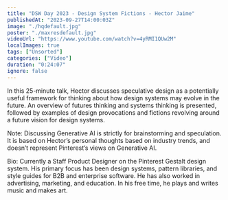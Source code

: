 ```yaml
---
title: "DSW Day 2023 - Design System Fictions - Hector Jaime"
publishedAt: "2023-09-27T14:00:03Z"
image: "./hqdefault.jpg"
poster: "./maxresdefault.jpg"
videoUrl: "https://www.youtube.com/watch?v=4yRMI1QUw2M"
localImages: true
tags: ["Unsorted"]
categories: ["Video"]
duration: "0:24:07"
ignore: false
---
```


In this 25-minute talk, Hector discusses speculative design as a potentially useful framework for thinking about how design systems may evolve in the future. An overview of futures thinking and systems thinking is presented, followed by examples of design provocations and fictions revolving around a future vision for design systems.

Note: Discussing Generative AI is strictly for brainstorming and speculation. It is based on Hector’s personal thoughts based on industry trends, and doesn’t represent Pinterest’s views on Generative AI.

Bio:
Currently a Staff Product Designer on the Pinterest Gestalt design system. His primary focus has been design systems, pattern libraries, and style guides for B2B and enterprise software. He has also worked in advertising, marketing, and education. In his free time, he plays and writes music and makes art.
